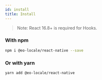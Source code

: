 ```yaml
---
id: install
title: Install
---
```


> Note: React 16.8+ is required for Hooks.

### With npm

```sh
npm i @eo-locale/react-native --save
```

### Or with yarn

```sh
yarn add @eo-locale/react-native
```

